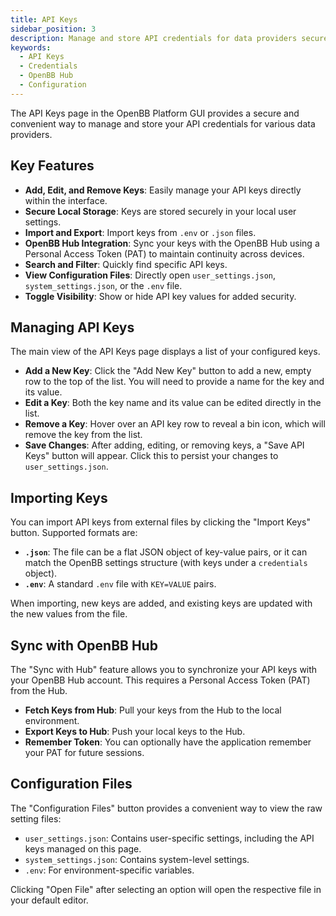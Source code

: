 ```yaml
---
title: API Keys
sidebar_position: 3
description: Manage and store API credentials for data providers securely within the OpenBB Platform GUI.
keywords:
  - API Keys
  - Credentials
  - OpenBB Hub
  - Configuration
---
```



<HeadTitle title="GUI API keys | OpenBB Platform Docs" />

The API Keys page in the OpenBB Platform GUI provides a secure and convenient way to manage and store your API credentials for various data providers.

## Key Features

- **Add, Edit, and Remove Keys**: Easily manage your API keys directly within the interface.
- **Secure Local Storage**: Keys are stored securely in your local user settings.
- **Import and Export**: Import keys from `.env` or `.json` files.
- **OpenBB Hub Integration**: Sync your keys with the OpenBB Hub using a Personal Access Token (PAT) to maintain continuity across devices.
- **Search and Filter**: Quickly find specific API keys.
- **View Configuration Files**: Directly open `user_settings.json`, `system_settings.json`, or the `.env` file.
- **Toggle Visibility**: Show or hide API key values for added security.

## Managing API Keys

The main view of the API Keys page displays a list of your configured keys.

- **Add a New Key**: Click the "Add New Key" button to add a new, empty row to the top of the list. You will need to provide a name for the key and its value.
- **Edit a Key**: Both the key name and its value can be edited directly in the list.
- **Remove a Key**: Hover over an API key row to reveal a bin icon, which will remove the key from the list.
- **Save Changes**: After adding, editing, or removing keys, a "Save API Keys" button will appear. Click this to persist your changes to `user_settings.json`.

## Importing Keys

You can import API keys from external files by clicking the "Import Keys" button. Supported formats are:
- **`.json`**: The file can be a flat JSON object of key-value pairs, or it can match the OpenBB settings structure (with keys under a `credentials` object).
- **`.env`**: A standard `.env` file with `KEY=VALUE` pairs.

When importing, new keys are added, and existing keys are updated with the new values from the file.

## Sync with OpenBB Hub

The "Sync with Hub" feature allows you to synchronize your API keys with your OpenBB Hub account. This requires a Personal Access Token (PAT) from the Hub.

- **Fetch Keys from Hub**: Pull your keys from the Hub to the local environment.
- **Export Keys to Hub**: Push your local keys to the Hub.
- **Remember Token**: You can optionally have the application remember your PAT for future sessions.

## Configuration Files

The "Configuration Files" button provides a convenient way to view the raw setting files:
- `user_settings.json`: Contains user-specific settings, including the API keys managed on this page.
- `system_settings.json`: Contains system-level settings.
- `.env`: For environment-specific variables.

Clicking "Open File" after selecting an option will open the respective file in your default editor.
